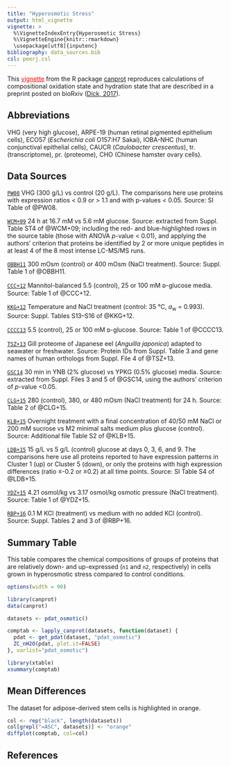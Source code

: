 ```yaml
---
title: "Hyperosmotic Stress"
output: html_vignette
vignette: >
  %\VignetteIndexEntry{Hyperosmotic Stress}
  %\VignetteEngine{knitr::rmarkdown}
  \usepackage[utf8]{inputenc}
bibliography: data_sources.bib
csl: peerj.csl
---
```


This [<span style="color:red;text-decoration:underline">vignette</span>](index.html) from the R package [canprot](http://github.com/jedick/canprot) reproduces calculations of compositional oxidation state and hydration state that are described in a preprint posted on bioRxiv ([Dick, 2017](https://doi.org/10.1101/097667)).

## Abbreviations
VHG (very high glucose), ARPE-19 (human retinal pigmented epithelium cells), ECO57 (_Escherichia coli_ O157:H7 Sakai), IOBA-NHC (human conjunctival epithelial cells), CAUCR (_Caulobacter crescentus_), tr. (transcriptome), pr. (proteome), CHO (Chinese hamster ovary cells).

## Data Sources

[`PW08`](http://doi.org/10.1021/pr800331s) VHG (300 g/L) vs control (20 g/L). The comparisons here use proteins with expression ratios < 0.9 or > 1.1 and with p-values < 0.05. Source: SI Table of @PW08.

[`WCM+09`](http://doi.org/10.1073/pnas.0908351106) 24 h at 16.7 mM vs 5.6 mM glucose. Source: extracted from Suppl. Table ST4 of @WCM+09; including the red- and blue-highlighted rows in the source table (those with ANOVA _p_-value < 0.01), and applying the authors' criterion that proteins be identified by 2 or more unique peptides in at least 4 of the 8 most intense LC-MS/MS runs.

[`OBBH11`](http://doi.org/10.1021/pr200030v) 300 mOsm (control) or 400 mOsm (NaCl treatment). Source: Suppl. Table 1 of @OBBH11.

[`CCC+12`](http://doi.org/10.1039/C2MB25331C) Mannitol-balanced 5.5 (control), 25 or 100 mM ᴅ-glucose media. Source: Table 1 of @CCC+12.

[`KKG+12`](http://doi.org/10.1074/mcp.M111.009019) Temperature and NaCl treatment (control: 35 °C, <I>a</I><sub>w</sub> = 0.993). Source: Suppl. Tables S13–S16 of @KKG+12.

[`CCCC13`](http://doi.org/10.1016/j.jnutbio.2013.05.006) 5.5 (control), 25 or 100 mM ᴅ-glucose. Source: Table 1 of @CCCC13.

[`TSZ+13`](http://doi.org/10.1016/j.jprot.2013.05.026) Gill proteome of Japanese eel (<I>Anguilla japonica</I>) adapted to seawater or freshwater. Source: Protein IDs from Suppl. Table 3 and gene names of human orthologs from Suppl. File 4 of @TSZ+13.

[`GSC14`](http://doi.org/10.1186/1477-5956-12-9) 30 min in YNB (2% glucose) vs YPKG (0.5% glucose) media. Source: extracted from Suppl. Files 3 and 5 of @GSC14, using the authors' criterion of _p_-value <0.05.

[`CLG+15`](http://doi.org/10.1021/acs.jproteome.5b00443) 280 (control), 380, or 480 mOsm (NaCl treatment) for 24 h. Source: Table 2 of @CLG+15.

[`KLB+15`](http://doi.org/10.1186/s12866-015-0404-x) Overnight treatment with a final concentration of 40/50 mM NaCl or 200 mM sucrose vs M2 minimal salts medium plus glucose (control). Source: Additional file Table S2 of @KLB+15.

[`LDB+15`](http://doi.org/10.1002/btpr.2090) 15 g/L vs 5 g/L (control) glucose at days 0, 3, 6, and 9. The comparisons here use all proteins reported to have expression patterns in Cluster 1 (up) or Cluster 5 (down), or only the proteins with high expression differences (ratio ≤-0.2 or ≥0.2) at all time points. Source: SI Table S4 of @LDB+15.

[`YDZ+15`](http://doi.org/10.4014/jmb.1412.12026) 4.21 osmol/kg vs 3.17 osmol/kg osmotic pressure (NaCl treatment). Source: Table 1 of @YDZ+15.

[`RBP+16`](http://doi.org/10.1016/j.fgb.2016.08.001) 0.1 M KCl (treatment) vs medium with no added KCl (control). Source: Suppl. Tables 2 and 3 of @RBP+16.


## Summary Table

This table compares the chemical compositions of groups of proteins that are relatively down- and up-expressed (`n1` and `n2`, respectively) in cells grown in hyperosmotic stress compared to control conditions.

```r
options(width = 90)
```

```r
library(canprot)
data(canprot)
```

```r
datasets <- pdat_osmotic()
```

```r
comptab <- lapply_canprot(datasets, function(dataset) {
  pdat <- get_pdat(dataset, "pdat_osmotic")
  ZC_nH2O(pdat, plot.it=FALSE)
}, varlist="pdat_osmotic")
```

```r
library(xtable)
xsummary(comptab)
```

## Mean Differences

The dataset for adipose-derived stem cells is highlighted in orange.

```r
col <- rep("black", length(datasets))
col[grepl("=ASC", datasets)] <- "orange"
diffplot(comptab, col=col)
```

## References
